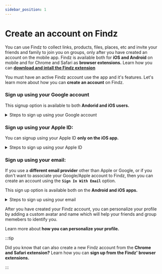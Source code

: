 ```yaml
---
sidebar_position: 1
---
```


# Create an account on Findz

You can use Findz to collect links, products, files, places, etc and invite your friends and family to join you on groups, only after you have created an account on the mobile app. Findz is available both for **iOS and Android** on mobile and for Chrome and Safari as **browser extensions.** Learn how you can  **[download and intall the Findz extension](../findz-browser-extension/install-the-findz-browser-extension.md)**  

You must have an active Findz account use the app and it's features. Let's learn more about how you can **create an account** on Findz.

### Sign up using your Google account

This signup option is available to both **Andorid and iOS users.** 

<details><summary>Steps to sign up using your Google account</summary>

- Install Findz from the Apple Appstore or Android Playstore.

- Open the app and click on the **`Sign In With Google`** button.

- Select the Google account which you want to tag your Findz account to. If you have logged into multiple Google accounts on your phone, select the desired account. 

- Select your Country code from the drop down and enter your phone number. You will receive a 6-digit code to verify your ownership of the phone number to ensure that you are not impersonating someone else. 

:::note

You should receive the code on your SMS inbox almost instantly. However, due to network issues, sometimes you might experience slight delays. 

If you didn’t receive the SMS after 45 seconds, you can choose to resend the code. 

Make sure that you haven’t accidentally entered a wrong number and that the entered number is not out of network coverage.

:::

</details>

### Sign up using your Apple ID:

You can signup using your Apple ID **only on the iOS app.** 

<details><summary>Steps to sign up using your Apple ID</summary>

- Install Findz from the from Apple Appstore or Android Playstore.

- Open the app and click on the **`Sign In With Google`**

- Select the Google account which you want to tag your Findz account to. If you have logged into multiple Google accounts on your phone, select the desired account. 

</details>

### Sign up using your email:

If you use a **different email provider** other than Apple or Google, or if you don't want to associate your Google/Apple account to Findz, then you can create an account using the **`Sign In With Email`** option.

This sign up option is available both on the **Android and iOS apps.** 

<details><summary>Steps to sign up using your email</summary>

- Install Findz from the from Apple Appstore or Android Playstore.

- Open the app and click on the **`Sign In With Email`** button.

- Enter personal details like your name, email, and set a secured password 

:::note

Ensure that your password can’t be easily guessed, and doesn’t contain common words, maiden names, etc. For maximum security, create a password that is atleast 8 characters long and has a mix of uppercase, lowercase, numbers and special characters.

:::

- Select your Country code from the drop down and enter your phone number. You will receive a 6-digit code to verify your ownership of the phone number to ensure that you are not impersonating someone else. 

:::note

You should receive the code on your SMS inbox almost instantly. However, due to network issues, sometimes you might experience slight delays. 

If you didn’t receive the SMS after 45 seconds, you can choose to resend the code. 

Make sure that you haven’t accidentally entered a wrong number and that the entered number is not out of network coverage.

:::

</details>

After you have created your Findz account, you can personalize your profile by adding a custom avatar and name which will help your friends and group memebers to identify you.

Learn more about **how you can personalize your profile.**

:::tip

Did you know that can also create a new Findz account from the **Chrome and Safari extension?** Learn how you can **sign up from the Findz' browser extensions.**

:::
